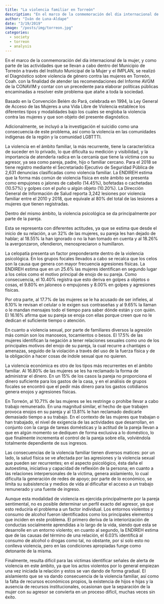 ```yaml
---
title: "La violencia familiar en Torreón"
description: "En el marco de la conmemoración del día internacional de la mujer, y como parte de las actividades que se llevan a cabo dentro del Municipio de Torreón a través del Instituto Municipal de la Mujer y el IMPLAN, se realizó el Diagnóstico sobre violencia de género contra las mujeres en Torreón, Coah."
author: "Iván de Luna-Aldape"
date: "3/19/2019"
image: "/posts/img/torreon.jpg"
categories: 
  - society
  - torreon
  - analysis
---
```


En el marco de la conmemoración del día internacional de la mujer, y como parte de las actividades que se llevan a cabo dentro del Municipio de Torreón a través del Instituto Municipal de la Mujer y el IMPLAN, se realizó el Diagnóstico sobre violencia de género contra las mujeres en Torreón, Coah. con la finalidad de atender las recomendaciones del Informe AVGM de la CONAVIM y contar con un precedente para elaborar políticas públicas encaminadas a resolver este problema que atañe a toda la sociedad.

Basado en la Convención Belém do Pará, celebrada en 1994, la Ley General de Acceso de las Mujeres a una Vida Libre de Violencia establece los diferentes tipos y modalidades bajo los cuales se engloba la violencia contra las mujeres y que son objeto del presente diagnóstico.

Adicionalmente, se incluyó a la investigación el suicidio como una consecuencia de este problema, así como la violencia en las comunidades indígenas de la región y la comunidad LGBTTTI.

La violencia en el ámbito familiar, la más recurrente, tiene la característica de suceder en lo privado, lo que dificulta su medición y visibilidad, y la importancia de atenderla radica en la cercanía que tiene la víctima con su agresor, ya sea como pareja, padre, hijo o familiar cercano. Para el 2018 se tiene registro mediante el Secretariado Ejecutivo de Seguridad Pública de 2,631 denuncias clasificadas como violencia familiar. La ENDIREH estima que la forma más común de violencia física en este ámbito se presenta como empujones o jalones de cabello (14.45%), bofetadas o cachetadas (10.57%) y golpes con el puño u algún objeto (10.20%). La Dirección General de Información de Salud reporta 3,242 lesiones por violencia familiar entre el 2010 y 2018, que equivale al 80% del total de las lesiones a mujeres que tienen registradas.

Dentro del mismo ámbito, la violencia psicológica se da principalmente por parte de la pareja.

Esta se representa con diferentes actitudes, ya que se estima que desde el inicio de su relación, a un 32% de las mujeres, su pareja les han dejado de hablar; al 18.55% la han ignorado o no la han tomado en cuenta y al 18.26% la avergonzaron, ofendieron, menospreciaron o humillaron.

La celopatía presenta un factor preponderante dentro de la violencia psicológica. En los grupos focales llevados a cabo se recalca que los celos son la causa que genera con mayor frecuencia agresiones físicas. La ENDIREH estima que en un 25.6% las mujeres identifican en segundo lugar a los celos como el motivo principal de enojo de su pareja. Como consecuencia, el 10.40% registra que esto deriva en golpes a objetos o cosas, el 9.80% en jaloneos o empujones y 8.00% en golpes y agresiones físicas.

Por otra parte, al 17.7% de las mujeres se le ha acusado de ser infieles, al 8.10% le revisan el celular o le exigen sus contraseñas y al 9.65% la llaman o le mandan mensajes todo el tiempo para saber dónde están y con quién. El 16.16% afirma que su pareja se enoja con ellas porque creen que no le dedican el suficiente tiempo o atención.

En cuanto a violencia sexual, por parte de familiares diversos la agresión más común son los manoseos, tocamientos o besos. El 17.5% de las mujeres identifican la negación a tener relaciones sexuales como uno de los principales motivos del enojo de su pareja, la cual recurre a chantajes o amenazas, seguido de la violación a través del uso de la fuerza física y de la obligación a hacer cosas de índole sexual que no quieren.

La violencia económica es otro de los tipos más recurrentes en el ámbito familiar. Al 16.80% de las mujeres se les ha reclamado la forma de administrar el dinero. En un 15% de los casos la pareja no proporciona el dinero suficiente para los gastos de la casa, y en el análisis de grupos focales se encontró que el pedir más dinero para los gastos cotidianos genera enojos y agresiones físicas.

En Torreón, al 10.71% de las mujeres se les restringe o prohíbe llevar a cabo trabajo remunerado. En una magnitud similar, el hecho de que trabajen provoca enojos en su pareja y al 13.81% le han reclamado dedicarle demasiado tiempo a su trabajo. En el contexto de las mujeres que trabajan o han trabajado, el nivel de exigencia de las actividades que desarrollan, en conjunto con la carga de tareas domésticas y la actitud de la pareja llevan a que en algún momento se dediquen de forma exclusiva a lo doméstico, lo que finalmente incrementa el control de la pareja sobre ella, volviéndola totalmente dependiente de sus ingresos.

Las consecuencias de la violencia familiar tienen diversos matices: por un lado, la salud física se ve afectada por las agresiones y la violencia sexual que pueden ser recurrentes; en el aspecto psicológico, ésta daña el autoestima, iniciativa y capacidad de reflexión de la persona; en cuanto a las relaciones interpersonales de la víctima, genera aislamiento, lo cual dificulta la generación de redes de apoyo; por parte de lo económico, se limita su subsistencia y medios de vida al dificultar el acceso a un trabajo remunerado y una fuente de ingreso.

Aunque esta modalidad de violencia es ejercida principalmente por la pareja sentimental, no es posible determinar un perfil exacto del agresor, ya que esto reduciría el problema a un factor individual. Los entornos violentos y consumo de alcohol fueron identificados como los principales elementos que inciden en este problema. El primero deriva de la interiorización de conductas socialmente aprendidas a lo largo de la vida, siendo que esta se desarrolle en un entorno violento; en cuanto al segundo, la ENDIREH estima que de las causas del término de una relación, el 6.03% identificá al consumo de alcohol o drogas como tal, no obstante, por sí solo esto no conlleva violencia, pero en las condiciones apropiadas funge como detonante de la misma.

Finalmente, resulta difícil para las víctimas identificar señales de alerta de violencia en este ámbito, ya que los actos violentos por lo general empiezan una vez iniciada la relación y estos se van dando de forma gradual. El aislamiento que se va dando consecuencia de la violencia familiar, así como la falta de recursos económicos propios, la existencia de hijos e hijas y la ausencia de recursos institucionales, ocasionan que la separación de la mujer con su agresor se convierta en un proceso difícil, muchas veces sin éxito.